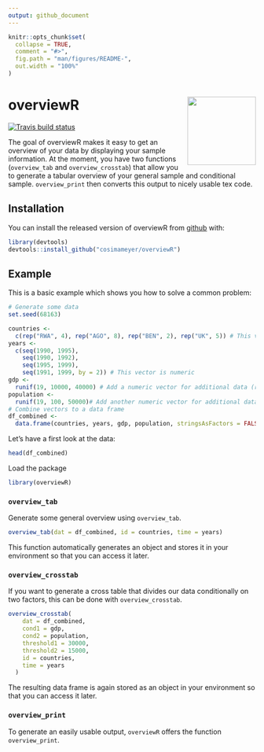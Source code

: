 ```yaml
---
output: github_document
---
```


<!-- README.md is generated from README.Rmd. Please edit that file -->

```r
knitr::opts_chunk$set(
  collapse = TRUE,
  comment = "#>",
  fig.path = "man/figures/README-",
  out.width = "100%"
)
```

# overviewR <img src='man/figures/logo.png' align="right" height="139" />

<!-- badges: start -->
[![Travis build status](https://travis-ci.com/cosimameyer/overviewR.svg?branch=master)](https://travis-ci.com/cosimameyer/overviewR)
<!-- badges: end -->

The goal of overviewR makes it easy to get an overview of your data by displaying your sample information. At the moment, you have two functions (```overview_tab``` and ```overview_crosstab```) that allow you to generate  a tabular overview of your general sample and conditional sample. ```overview_print``` then converts this output to nicely usable tex code.

## Installation

You can install the released version of overviewR from [github](https://github.com/cosimameyer/overviewR) with: 

``` r
library(devtools)
devtools::install_github("cosimameyer/overviewR")
```

<!--[CRAN](https://CRAN.R-project.org) with:
``` r
install.packages("overviewR")
```
-->

## Example

This is a basic example which shows you how to solve a common problem:

```r
# Generate some data
set.seed(68163)

countries <-
  c(rep("RWA", 4), rep("AGO", 8), rep("BEN", 2), rep("UK", 5)) # This vector is consists of characters
years <-
  c(seq(1990, 1995),
    seq(1990, 1992),
    seq(1995, 1999),
    seq(1991, 1999, by = 2)) # This vector is numeric
gdp <-
  runif(19, 10000, 40000) # Add a numeric vector for additional data (randomly generated)
population <-
  runif(19, 100, 50000)# Add another numeric vector for additional data (randomly generated)
# Combine vectors to a data frame
df_combined <-
  data.frame(countries, years, gdp, population, stringsAsFactors = FALSE)
```

Let's have a first look at the data:
```r
head(df_combined)
```

Load the package
```r
library(overviewR)
```

### ```overview_tab```
Generate some general overview using ```overview_tab```.
```r
overview_tab(dat = df_combined, id = countries, time = years)
```

This function automatically generates an object and stores it in your environment so that you can access it later.

### ```overview_crosstab```
If you want to generate a cross table that divides our data conditionally on two factors, this can be done with ```overview_crosstab```. 

```r
overview_crosstab(
    dat = df_combined,
    cond1 = gdp,
    cond2 = population,
    threshold1 = 30000,
    threshold2 = 15000,
    id = countries,
    time = years
  )
```

The resulting data frame is again stored as an object in your environment so that you can access it later.

### ```overview_print```

To generate an easily usable \LaTeX output, ```overviewR``` offers the function ```overview_print```. 

```r

```

<!--
What is special about using `README.Rmd` instead of just `README.md`? You can include R chunks like so:

```r
summary(cars)
```

You'll still need to render `README.Rmd` regularly, to keep `README.md` up-to-date.

You can also embed plots, for example:

```r
plot(pressure)
```

In that case, don't forget to commit and push the resulting figure files, so they display on GitHub!
-->
